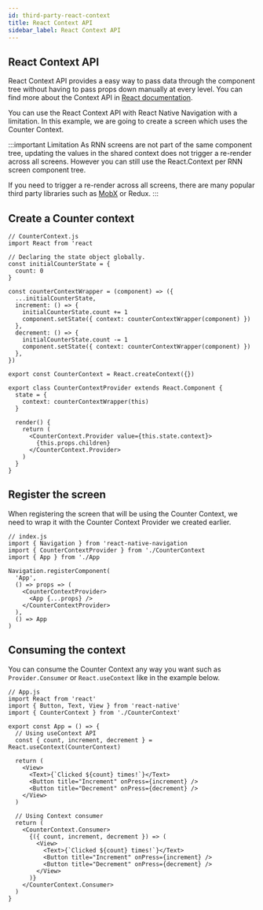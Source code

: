 ```yaml
---
id: third-party-react-context
title: React Context API
sidebar_label: React Context API
---
```


## React Context API 
React Context API provides a easy way to pass data through the component tree without having to pass props down 
manually at every level. You can find more about the Context API in [React documentation](https://reactjs.org/docs/context.html).

You can use the React Context API with React Native Navigation with a limitation. In this example, we are going to create a screen which uses the Counter Context.

:::important Limitation
As RNN screens are not part of the same component tree, updating the values in the shared context does not trigger a re-render across all screens.
However you can still use the React.Context per RNN screen component tree.

If you need to trigger a re-render across all screens, there are many popular third party libraries such as 
[MobX](third-party-mobx.mdx) or Redux.
:::

## Create a Counter context

```tsx
// CounterContext.js
import React from 'react

// Declaring the state object globally.
const initialCounterState = {
  count: 0
}

const counterContextWrapper = (component) => ({
  ...initialCounterState,
  increment: () => {
    initialCounterState.count += 1
    component.setState({ context: counterContextWrapper(component) })
  },
  decrement: () => {
    initialCounterState.count -= 1
    component.setState({ context: counterContextWrapper(component) })
  },
})

export const CounterContext = React.createContext({})

export class CounterContextProvider extends React.Component {
  state = {
    context: counterContextWrapper(this)
  }

  render() {
    return (
      <CounterContext.Provider value={this.state.context}>
        {this.props.children}
      </CounterContext.Provider>
    )
  }
}
```

## Register the screen
When registering the screen that will be using the Counter Context, we need to wrap it
with the Counter Context Provider we created earlier.

```tsx
// index.js
import { Navigation } from 'react-native-navigation
import { CounterContextProvider } from './CounterContext
import { App } from './App

Navigation.registerComponent(
  'App', 
  () => props => (
    <CounterContextProvider>
      <App {...props} />
    </CounterContextProvider>
  ),
  () => App
)
```

## Consuming the context
You can consume the Counter Context any way you want such as `Provider.Consumer` or `React.useContext` like in the 
example below.

```tsx
// App.js
import React from 'react'
import { Button, Text, View } from 'react-native'
import { CounterContext } from './CounterContext'

export const App = () => {
  // Using useContext API
  const { count, increment, decrement } = React.useContext(CounterContext)

  return (
    <View>
      <Text>{`Clicked ${count} times!`}</Text>
      <Button title="Increment" onPress={increment} />
      <Button title="Decrement" onPress={decrement} />
    </View>
  )

  // Using Context consumer
  return (
    <CounterContext.Consumer>
      {({ count, increment, decrement }) => (
        <View>
          <Text>{`Clicked ${count} times!`}</Text>
          <Button title="Increment" onPress={increment} />
          <Button title="Decrement" onPress={decrement} />
        </View>
      )}
    </CounterContext.Consumer>
  )
}
```
